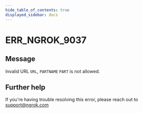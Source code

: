 ```yaml
---
hide_table_of_contents: true
displayed_sidebar: docs
---
```



# ERR_NGROK_9037

## Message

Invalid URL `URL`, `PARTNAME` `PART` is not allowed.

<ErrorDetails error="err_ngrok_9037" />

## Further help

If you're having trouble resolving this error, please reach out to [support@ngrok.com](mailto:support@ngrok.com?subject=Help%20with%20ERR_NGROK_9037)
